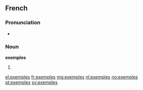 ==French==

===Pronunciation===
* {{IPA|/ɛ.ɡzɑ̃pl/|lang=fr}}

===Noun===
'''exemples''' {{m-p}}

# {{plural of|exemple|lang=fr}}

[[el:exemples]]
[[fr:exemples]]
[[mg:exemples]]
[[nl:exemples]]
[[no:exemples]]
[[pt:exemples]]
[[sv:exemples]]